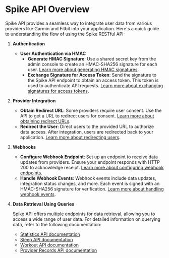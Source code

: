 # Spike API Overview

Spike API provides a seamless way to integrate user data from various providers like Garmin and Fitbit into your application. Here's a quick guide to understanding the flow of using the Spike RESTful API:

1. **Authentication**

   - **User Authentication via HMAC**
     - **Generate HMAC Signature**: Use a shared secret key from the admin console to create an HMAC-SHA256 signature for each user. [Learn more about generating HMAC signatures](/api-docs/authentication).
     - **Exchange Signature for Access Token**: Send the signature to the Spike API endpoint to obtain an access token. This token is used to authenticate API requests. [Learn more about exchanging signatures for access tokens](/api-docs/authentication).

2. **Provider Integration**

   - **Obtain Redirect URL**: Some providers require user consent. Use the API to get a URL to redirect users for consent. [Learn more about obtaining redirect URLs](/api-docs/provider_integration).
   - **Redirect the User**: Direct users to the provided URL to authorize data access. After integration, users are redirected back to your application. [Learn more about redirecting users](/api-docs/provider_integration).

3. **Webhooks**

   - **Configure Webhook Endpoint**: Set up an endpoint to receive data updates from providers. Ensure your endpoint responds with HTTP 200 to acknowledge receipt. [Learn more about configuring webhook endpoints](/api-docs/webhooks).
   - **Handle Webhook Events**: Webhook events include data updates, integration status changes, and more. Each event is signed with an HMAC-SHA256 signature for verification. [Learn more about handling webhook events](/api-docs/webhooks).

4. **Data Retrieval Using Queries**

   Spike API offers multiple endpoints for data retrieval, allowing you to access a wide range of user data. For detailed information on querying data, refer to the following documentation:

   - [Statistics API documentation](/api-docs/statistics)
   - [Sleep API documentation](/api-docs/sleep)
   - [Workout API documentation](/api-docs/workout)
   - [Provider Records API documentation](/api-docs/provider_records)
